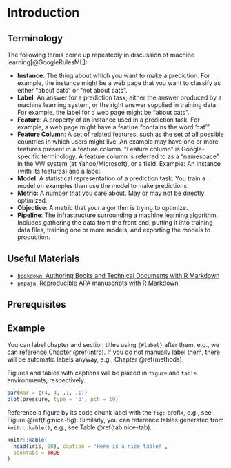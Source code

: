 # Introduction {#intro}

## Terminology

The following terms come up repeatedly in discussion of machine learning[@GoogleRulesML]:

* **Instance**: The thing about which you want to make a prediction. For
example, the instance might be a web page that you want to classify as either
"about cats" or "not about cats".
* **Label**: An answer for a prediction task; either the answer produced by a
machine learning system, or the right answer supplied in training data. For
example, the label for a web page might be "about cats".
* **Feature**: A property of an instance used in a prediction task. For example,
a web page might have a feature "contains the word 'cat'".
* **Feature Column**: A set of related features, such as the set of all possible
countries in which users might live. An example may have one or more features
present in a feature column. "Feature column" is Google-specific terminology. A
feature column is referred to as a "namespace" in the VW system (at
Yahoo/Microsoft), or a field. Example: An instance (with its features) and a
label.
* **Model**: A statistical representation of a prediction task. You train a
model on examples then use the model to make predictions.
* **Metric**: A number that you care about. May or may not be directly
optimized.
* **Objective**: A metric that your algorithm is trying to optimize.
* **Pipeline**: The infrastructure surrounding a machine learning algorithm.
Includes gathering the data from the front end, putting it into training data
files, training one or more models, and exporting the models to production.

## Useful Materials

- [`bookdown`: Authoring Books and Technical Documents with R Markdown](https://bookdown.org/yihui/bookdown/)
- [`papaja`: Reproducible APA manuscripts with R Markdown](https://crsh.github.io/papaja_man/)

## Prerequisites


## Example

You can label chapter and section titles using `{#label}` after them, e.g., we can reference Chapter \@ref(intro). If you do not manually label them, there will be automatic labels anyway, e.g., Chapter \@ref(methods).

Figures and tables with captions will be placed in `figure` and `table` environments, respectively.

```r
par(mar = c(4, 4, .1, .1))
plot(pressure, type = 'b', pch = 19)
```

Reference a figure by its code chunk label with the `fig:` prefix, e.g., see Figure \@ref(fig:nice-fig). Similarly, you can reference tables generated from `knitr::kable()`, e.g., see Table \@ref(tab:nice-tab).

```r
knitr::kable(
  head(iris, 20), caption = 'Here is a nice table!',
  booktabs = TRUE
)
```